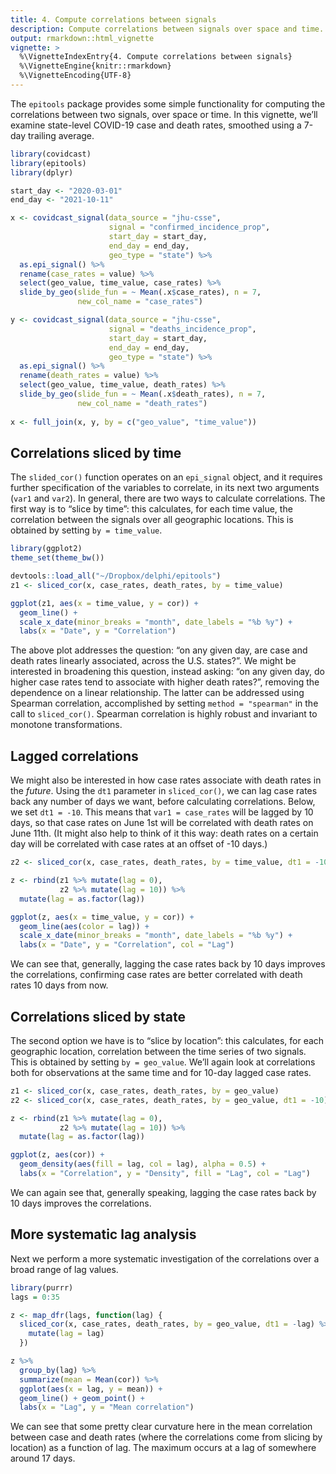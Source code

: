```yaml
---
title: 4. Compute correlations between signals
description: Compute correlations between signals over space and time.
output: rmarkdown::html_vignette
vignette: >
  %\VignetteIndexEntry{4. Compute correlations between signals}
  %\VignetteEngine{knitr::rmarkdown}
  %\VignetteEncoding{UTF-8}
---
```


The `epitools` package provides some simple functionality for computing the 
correlations between two signals, over space or time. In this vignette, we'll
examine state-level COVID-19 case and death rates, smoothed using a 7-day
trailing average.

```r
library(covidcast)
library(epitools)
library(dplyr)

start_day <- "2020-03-01"
end_day <- "2021-10-11"

x <- covidcast_signal(data_source = "jhu-csse", 
                      signal = "confirmed_incidence_prop",
                      start_day = start_day, 
                      end_day = end_day,
                      geo_type = "state") %>%
  as.epi_signal() %>%
  rename(case_rates = value) %>%
  select(geo_value, time_value, case_rates) %>%
  slide_by_geo(slide_fun = ~ Mean(.x$case_rates), n = 7, 
               new_col_name = "case_rates") 

y <- covidcast_signal(data_source = "jhu-csse", 
                      signal = "deaths_incidence_prop",
                      start_day = start_day, 
                      end_day = end_day,
                      geo_type = "state") %>%
  as.epi_signal() %>%
  rename(death_rates = value) %>%
  select(geo_value, time_value, death_rates) %>%
  slide_by_geo(slide_fun = ~ Mean(.x$death_rates), n = 7, 
               new_col_name = "death_rates") 
  
x <- full_join(x, y, by = c("geo_value", "time_value"))
```

## Correlations sliced by time

The `slided_cor()` function operates on an `epi_signal` object, and it requires
further specification of the variables to correlate, in its next two arguments 
(`var1` and `var2`). In general, there are two ways to calculate correlations. 
The first way is to "slice by time": this calculates, for each time value, the
correlation between the signals over all geographic locations. This is obtained 
by setting `by = time_value`. 

```r
library(ggplot2)
theme_set(theme_bw())

devtools::load_all("~/Dropbox/delphi/epitools")
z1 <- sliced_cor(x, case_rates, death_rates, by = time_value)

ggplot(z1, aes(x = time_value, y = cor)) + 
  geom_line() +
  scale_x_date(minor_breaks = "month", date_labels = "%b %y") +
  labs(x = "Date", y = "Correlation")
```

The above plot addresses the question: "on any given day, are case and death
rates linearly associated, across the U.S. states?". We might be interested in
broadening this question, instead asking: "on any given day, do higher case
rates tend to associate with higher death rates?", removing the dependence on a
linear relationship. The latter can be addressed using Spearman correlation,
accomplished by setting `method = "spearman"` in the call to `sliced_cor()`.
Spearman correlation is highly robust and invariant to monotone transformations.

## Lagged correlations

We might also be interested in how case rates associate with death rates in the
*future*. Using the `dt1` parameter in `sliced_cor()`, we can lag case rates
back any number of days we want, before calculating correlations. Below, we set 
`dt1 = -10`. This means that `var1 = case_rates` will be lagged by 10 days, so
that case rates on June 1st will be correlated with death rates on June 11th. 
(It might also help to think of it this way: death rates on a certain day will 
be correlated with case rates at an offset of -10 days.)

```r
z2 <- sliced_cor(x, case_rates, death_rates, by = time_value, dt1 = -10)

z <- rbind(z1 %>% mutate(lag = 0), 
           z2 %>% mutate(lag = 10)) %>%
  mutate(lag = as.factor(lag))

ggplot(z, aes(x = time_value, y = cor)) +
  geom_line(aes(color = lag)) +
  scale_x_date(minor_breaks = "month", date_labels = "%b %y") +
  labs(x = "Date", y = "Correlation", col = "Lag") 
```

We can see that, generally, lagging the case rates back by 10 days improves the
correlations, confirming case rates are better correlated with death rates 10
days from now.

## Correlations sliced by state

The second option we have is to "slice by location": this calculates, for each
geographic location, correlation between the time series of two signals. This
is obtained by setting `by = geo_value`. We'll again look at correlations
both for observations at the same time and for 10-day lagged case rates.

```r
z1 <- sliced_cor(x, case_rates, death_rates, by = geo_value)
z2 <- sliced_cor(x, case_rates, death_rates, by = geo_value, dt1 = -10)

z <- rbind(z1 %>% mutate(lag = 0), 
           z2 %>% mutate(lag = 10)) %>%
  mutate(lag = as.factor(lag))

ggplot(z, aes(cor)) +
  geom_density(aes(fill = lag, col = lag), alpha = 0.5) +
  labs(x = "Correlation", y = "Density", fill = "Lag", col = "Lag") 
```

We can again see that, generally speaking, lagging the case rates back by 10 
days improves the correlations.

## More systematic lag analysis

Next we perform a more systematic investigation of the correlations over a broad
range of lag values. 

```r
library(purrr)
lags = 0:35

z <- map_dfr(lags, function(lag) {
  sliced_cor(x, case_rates, death_rates, by = geo_value, dt1 = -lag) %>% 
    mutate(lag = lag) 
  })

z %>%
  group_by(lag) %>%
  summarize(mean = Mean(cor)) %>%
  ggplot(aes(x = lag, y = mean)) + 
  geom_line() + geom_point() +
  labs(x = "Lag", y = "Mean correlation")
```

We can see that some pretty clear curvature here in the mean correlation between 
case and death rates (where the correlations come from slicing by location) as
a function of lag. The maximum occurs at a lag of somewhere around 17 days.